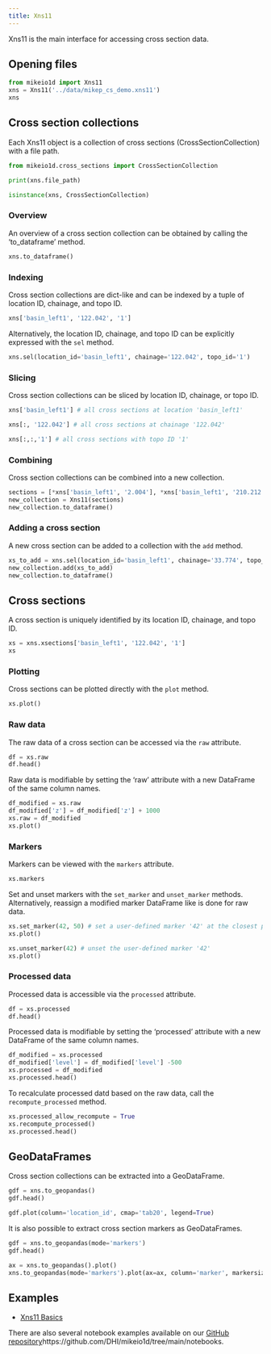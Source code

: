 ```yaml
---
title: Xns11
---
```


Xns11 is the main interface for accessing cross section data.

## Opening files
```python
from mikeio1d import Xns11
xns = Xns11('../data/mikep_cs_demo.xns11')
xns
```

## Cross section collections
Each Xns11 object is a collection of cross sections (CrossSectionCollection) with a file path.
```python
from mikeio1d.cross_sections import CrossSectionCollection

print(xns.file_path)

isinstance(xns, CrossSectionCollection)
```

### Overview
An overview of a cross section collection can be obtained by calling the 'to_dataframe' method.
```python
xns.to_dataframe()
```

### Indexing
Cross section collections are dict-like and can be indexed by a tuple of location ID, chainage, and topo ID.

```python
xns['basin_left1', '122.042', '1']
```
Alternatively, the location ID, chainage, and topo ID can be explicitly expressed with the `sel` method.
```python
xns.sel(location_id='basin_left1', chainage='122.042', topo_id='1')
```

### Slicing

Cross section collections can be sliced by location ID, chainage, or topo ID.

```python
xns['basin_left1'] # all cross sections at location 'basin_left1'
```

```python
xns[:, '122.042'] # all cross sections at chainage '122.042'
```

```python
xns[:,:,'1'] # all cross sections with topo ID '1'
```

### Combining
Cross section collections can be combined into a new collection.
```python
sections = [*xns['basin_left1', '2.004'], *xns['basin_left1', '210.212']]
new_collection = Xns11(sections)
new_collection.to_dataframe()
```

### Adding a cross section
A new cross section can be added to a collection with the `add` method.
```python
xs_to_add = xns.sel(location_id='basin_left1', chainage='33.774', topo_id='1')
new_collection.add(xs_to_add)
new_collection.to_dataframe()
```

## Cross sections
A cross section is uniquely identified by its location ID, chainage, and topo ID.
```python
xs = xns.xsections['basin_left1', '122.042', '1']
xs
```

### Plotting
Cross sections can be plotted directly with the `plot` method.
```python
xs.plot()
```

### Raw data
The raw data of a cross section can be accessed via the `raw` attribute.
```python
df = xs.raw
df.head()
```

Raw data is modifiable by setting the 'raw' attribute with a new DataFrame of the same column names.
```python
df_modified = xs.raw
df_modified['z'] = df_modified['z'] + 1000
xs.raw = df_modified
xs.plot()
```

### Markers
Markers can be viewed with the `markers` attribute.
```python
xs.markers
```

Set and unset markers with the `set_marker` and `unset_marker` methods. Alternatively, reassign a modified marker DataFrame like is done for raw data.
```python
xs.set_marker(42, 50) # set a user-defined marker '42' at the closest point to x=50
xs.plot()
```

```python
xs.unset_marker(42) # unset the user-defined marker '42'
xs.plot()
```

### Processed data
Processed data is accessible via the `processed` attribute.
```python
df = xs.processed
df.head()
```

Processed data is modifiable by setting the 'processed' attribute with a new DataFrame of the same column names.
```python
df_modified = xs.processed
df_modified['level'] = df_modified['level'] -500
xs.processed = df_modified
xs.processed.head()
```
To recalculate processed datd based on the raw data, call the `recompute_processed` method.
```python
xs.processed_allow_recompute = True
xs.recompute_processed()
xs.processed.head()
```

## GeoDataFrames

Cross section collections can be extracted into a GeoDataFrame.
```python
gdf = xns.to_geopandas()
gdf.head()
```

```python
gdf.plot(column='location_id', cmap='tab20', legend=True)
```
It is also possible to extract cross section markers as GeoDataFrames.

```python
gdf = xns.to_geopandas(mode='markers')
gdf.head()
```

```python
ax = xns.to_geopandas().plot()
xns.to_geopandas(mode='markers').plot(ax=ax, column='marker', markersize=9, legend=True)
```

## Examples

- [Xns11 Basics](../examples/xns11_basic.qmd)

::: callout-tip
There are also several notebook examples available on our [GitHub repository]()https://github.com/DHI/mikeio1d/tree/main/notebooks.
:::